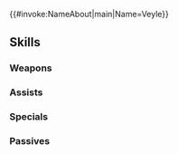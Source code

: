 {{#invoke:NameAbout|main|Name=Veyle}}{{HeroPage Tabs}}
{{Hero Infobox
|Name=Veyle
|Title=Spring Tranquility
|WeaponType=Red Tome
|MoveType=Cavalry
|Origin=Fire Emblem Engage
|Gender=Female
|actorEN=Megan Taylor Harvey
|actorJP=上田麗奈
|artist=いちかわはる
|additionDate=March 6, 2025
|releaseDate=March 7, 2025
|cv1=14
|cv2=900200
|TagID=春祭ヴェイル
|InternalID=1217
|Properties=special
|description=A dragon with a heart as warm as springtime. Her friends picked out her outfit for the festival. Appears in Fire Emblem Engage.
}}
{{Stats Page
|Lv1HP=18|Lv1ATK=9|Lv1SPD=6|Lv1DEF=3|Lv1RES=13
|GRHP=50|GRATK=90|GRSPD=50|GRDEF=30|GRRES=80
}}
==Skills==
===Weapons===
{{Weapons Table
|weapon1=Fire
|weapon1Default=1
|weapon1Unlock=1
|weapon2=Elfire
|weapon2Default=2
|weapon2Unlock=2
|weapon3=Bolganone
|weapon3Default=4
|weapon3Unlock=3
|weapon4=Gentle Fell Egg
|weapon4Default=5
|weapon4Unlock=5
}}
===Assists===
{{Assists Table}}
===Specials===
{{Specials Table
|special1=Chilling Wind
|special1Default=4
|special1Unlock=3
|special2=Iceberg
|special2Unlock=4
}}
===Passives===
{{Passives Table
|passiveA1=Still Water 1
|passiveA2=Still Water 2
|passiveA3=Still Water 3
|passiveA4=Crystalline Water
|passiveA1Unlock=2
|passiveA2Unlock=3
|passiveA3Unlock=4
|passiveA4Unlock=5
|passiveB1=A/R Far Trace 1
|passiveB2=A/R Far Trace 2
|passiveB3=A/R Far Trace 3
|passiveB4=A/R Far Resound
|passiveB1Unlock=2
|passiveB2Unlock=3
|passiveB3Unlock=4
|passiveB4Unlock=5
|passiveC1=Fell Majesty
|passiveC1Unlock=5
}}
{{Heroes Navbox}}